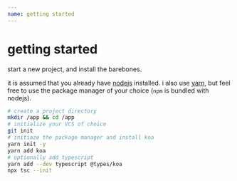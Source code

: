 ```yaml
---
name: getting started
---
```


# getting started

start a new project, and install the barebones.

it is assumed that you already have [nodejs](https://nodejs.org) installed.
i also use [yarn](https://yarnpkg.com), but feel free to use the package
manager of your choice (`npm` is bundled with nodejs).


```sh
# create a project directory
mkdir /app && cd /app
# initialize your VCS of choice
git init
# initiaze the package manager and install koa
yarn init -y
yarn add koa
# optionally add typescript
yarn add --dev typescript @types/koa
npx tsc --init
```
